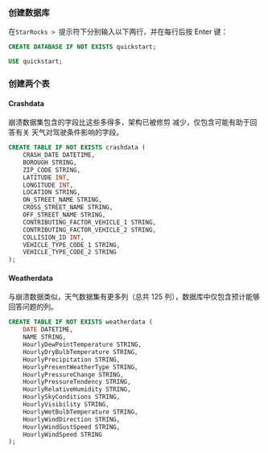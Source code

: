 
### 创建数据库

在`StarRocks > `提示符下分别输入以下两行，并在每行后按 Enter 键：

```sql
CREATE DATABASE IF NOT EXISTS quickstart;

USE quickstart;
```

### 创建两个表

#### Crashdata

崩溃数据集包含的字段比这些多得多，架构已被修剪
减少，仅包含可能有助于回答有关
天气对驾驶条件影响的字段。

```sql
CREATE TABLE IF NOT EXISTS crashdata (
    CRASH_DATE DATETIME,
    BOROUGH STRING,
    ZIP_CODE STRING,
    LATITUDE INT,
    LONGITUDE INT,
    LOCATION STRING,
    ON_STREET_NAME STRING,
    CROSS_STREET_NAME STRING,
    OFF_STREET_NAME STRING,
    CONTRIBUTING_FACTOR_VEHICLE_1 STRING,
    CONTRIBUTING_FACTOR_VEHICLE_2 STRING,
    COLLISION_ID INT,
    VEHICLE_TYPE_CODE_1 STRING,
    VEHICLE_TYPE_CODE_2 STRING
);
```

#### Weatherdata

与崩溃数据类似，天气数据集有更多列（总共
125 列），数据库中仅包含预计能够回答问题的列。

```sql
CREATE TABLE IF NOT EXISTS weatherdata (
    DATE DATETIME,
    NAME STRING,
    HourlyDewPointTemperature STRING,
    HourlyDryBulbTemperature STRING,
    HourlyPrecipitation STRING,
    HourlyPresentWeatherType STRING,
    HourlyPressureChange STRING,
    HourlyPressureTendency STRING,
    HourlyRelativeHumidity STRING,
    HourlySkyConditions STRING,
    HourlyVisibility STRING,
    HourlyWetBulbTemperature STRING,
    HourlyWindDirection STRING,
    HourlyWindGustSpeed STRING,
    HourlyWindSpeed STRING
);
```
